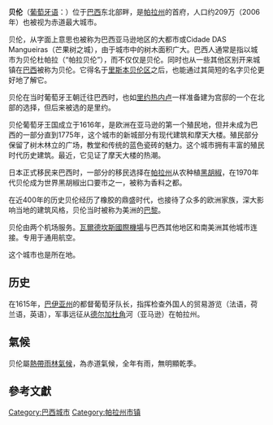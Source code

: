 {{Infobox settlement
|name                   = 貝倫
|settlement_type        = 城市
|official_name          = Município de Belém
|nickname               = "''Cidade das Mangueiras''"<br />("''芒果樹之城''")
|motto                  = ''Os Estados do Norte estão conosco e nos seguem'' <br />(Northern states are for us and follow us)
|image_skyline          = Montagem Belém.jpg
|imagesize              = 250px
|image_caption          =
|image_flag             = Bandeira de Belém.svg
|image_seal             = Coat of arms Belem do Para Brazil.jpg
|image_map              = Para Municip Belem.svg
|mapsize                = 250px
|map_caption            = 貝倫於[[帕拉|帕拉]]位置圖
|pushpin_map=Brazil
|pushpin_map_size=250
|pushpin_map_caption=貝倫於巴西位置圖
|coordinates_display    = inline,title
|coordinates_region     = BR
|subdivision_type       = [[世界地理索引|國家]]
|subdivision_type1      = [[巴西大區|大區]]
|subdivision_type2      = [[巴西行政区划|州]]
|subdivision_name       = {{flag|Brazil}}
|subdivision_name1      = [[巴西北部|北部大區]]
|subdivision_name2      = [[File:Bandeira_do_Pará.svg|border]] [[帕拉|帕拉]]
|leader_title           = [[市長|市長]]
|leader_name            = Duciomar Costa ([[巴西工黨|巴西工黨]])
|leader_title1          =  <!-- for places with, say, both a mayor and a city manager -->
|leader_name1           =
|leader_title2          =
|leader_name2           =
|leader_title3          =
|leader_name3           =
|established_title      =  建立
|established_date       = 1616年1月12日
|established_title2     =  <!-- Incorporated (town) -->
|established_date2      =
|established_title3     =  <!-- Incorporated (city) -->
|established_date3      =
|area_magnitude         =
|area_total_km2         = 1070
|area_total_sq_mi       =
|area_land_km2          =
|area_land_sq_mi        =
|area_water_km2         =
|area_water_sq_mi       =
|area_water_percent     =
|area_urban_km2         =
|area_urban_sq_mi       =
|area_metro_km2         =
|area_metro_sq_mi       =
|population_as_of       = 2009
|population_note        =
|population_total       = 1437600 ([[人口超過十萬人之巴西城市列表|第10名]])
|population_density_km2 = 1322
|population_density_sq_mi =
|population_metro       = 2,249,405
|population_density_metro_km2 =
|population_density_metro_sq_mi =
|population_urban       =
|timezone               =
|utc_offset             = 3
|timezone_DST           =
|utc_offset_DST         =
|latd=1 |latm=27 |lats= |latNS=S
|longd=48 |longm=30 |longs= |longEW=W
|elevation_m            = 10
|elevation_ft           =
|area_code              = +55 91
|postal_code_type       = 郵遞區號
|postal_code            = 66000-000
|blank_name         = 
|blank_info         = 
|website                = [http://www.belem.pa.gov.br Belém, Pará]
}}
'''贝伦'''（[[葡萄牙语|葡萄牙语]]：'''{{lang|pt|Belém}}'''）位于[[巴西|巴西]]东北部{{link-en|帕拉河|Pará River}}畔，是[[帕拉州|帕拉州]]的首府，人口约209万（2006年）也被视为赤道最大城市。

贝伦，从字面上意思也被称为巴西亚马逊地区的大都市或Cidade DAS Mangueiras（芒果树之城），由于城市中的树木面积广大。巴西人通常是指以城市为贝伦杜帕拉（“帕拉贝伦”），而不仅仅是贝伦。同时也从一些其他区别开来城镇在[[巴西|巴西]]被称为贝伦。它得名于[[里斯本|里斯本]][[贝伦区|贝伦区]]之后，也能通过其简短的名字贝伦更好地了解它。

贝伦在当时葡萄牙王朝迁往巴西时，也如[[里约热内卢|里约热内卢]]一样准备建为宫邸的一个在北部的选择，但后来被选的是里约。

贝伦葡萄牙王国成立于1616年，是欧洲在亚马逊的第一个殖民地，但并未成为巴西的一部分直到1775年，这个城市的新城部分有现代建筑和摩天大楼。殖民部分保留了树木林立的广场，教堂和传统的蓝色瓷砖的魅力。这个城市拥有丰富的殖民时代历史建筑。最近，它见证了摩天大楼的热潮。

日本正式移民来巴西时，一部分的移民选择在[[帕拉州|帕拉州]]从农种植[[黑胡椒|黑胡椒]]，在1970年代贝伦成为世界黑胡椒出口要市之一，被称为香料之都。

在近400年的历史贝伦经历了橡胶的鼎盛时代，也接待了众多的欧洲家族，深大影响当地的建筑风格，贝伦当时被称为美洲的[[巴黎|巴黎]]。

贝伦由两个机场服务。[[瓦爾德坎斯國際機場|瓦爾德坎斯國際機場]]与巴西其他地区和南美洲其他城市连接。{{link-en|奥利维拉机场|Protásio de Oliveira Airport}}专用于通用航空。

这个城市也是{{link-pt|帕拉州联邦大学|Universidade Federal do Pará}}所在地。

== 历史 ==
在1615年，[[巴伊亚州|巴伊亚州]]的都督葡萄牙队长，{{link-en|弗朗西斯科·卡尔代拉布朗库堡|Francisco Caldeira Castelo Branco}}指挥{{link-en|巴西总督|Governorate General of Brazil}}检查外国人的贸易游览（法语，荷兰语，英语），军事远征从[[德尔加杜角省|德尔加杜角]]河（亚马逊）在帕拉州。

== 氣候 ==
贝伦屬[[熱帶雨林氣候|熱帶雨林氣候]]，為赤道氣候，全年有雨，無明顯乾季。
{{Weather box
|location = 贝伦
|metric first = yes
|single line = yes
|temperature colour=pastel
|Jan high C = 30.9
|Feb high C = 30.5
|Mar high C = 30.4
|Apr high C = 30.8
|May high C = 31.3
|Jun high C = 31.7
|Jul high C = 31.7
|Aug high C = 32.1
|Sep high C = 32.1
|Oct high C = 32.2
|Nov high C = 32.3
|Dec high C = 31.9
|Jan low C = 22.1
|Feb low C = 22.2
|Mar low C = 22.4
|Apr low C = 21.8
|May low C = 22.6
|Jun low C = 22.1
|Jul low C = 21.7
|Aug low C = 21.7
|Sep low C = 21.7
|Oct low C = 21.6
|Nov low C = 21.9
|Dec low C = 22.0
|precipitation colour=green
|Jan precipitation mm = 366.5
|Feb precipitation mm = 417.5
|Mar precipitation mm = 436.2
|Apr precipitation mm = 360.0
|May precipitation mm = 304.4
|Jun precipitation mm = 140.2
|Jul precipitation mm = 152.1
|Aug precipitation mm = 131.1
|Sep precipitation mm = 140.8
|Oct precipitation mm = 116.1
|Nov precipitation mm = 111.8
|Dec precipitation mm = 216.4
|Jan sun = 136.4
|Feb sun = 98.9
|Mar sun = 102.3
|Apr sun = 123.0
|May sun = 186.0
|Jun sun = 225.0
|Jul sun = 254.2
|Aug sun = 257.3
|Sep sun = 228.0
|Oct sun = 229.4
|Nov sun = 204.0
|Dec sun = 179.8
|source 1= World Meteorological Organization.<ref name="WMO">[http://worldweather.wmo.int/136/c01061.htm Climatological Information for Belém], accessed 26 March 2012.</ref>
|source 2= Hong Kong Observatory (sun only 1961-1990).<ref name="sunshine data">[http://www.hko.gov.hk/wxinfo/climat/world/eng/s_america/brazil/belem_e.htm Climatological Information for Belem, Brazil], accessed 26 March 2012.</ref>
|date=2010年8月
}}

== 參考文獻 ==
{{Commons+cat|Belém (Pará)|贝伦 (巴西)|Belém, Pará}}
{{reflist}}

{{帕拉州市鎮}}
{{Authority control}}
[[Category:巴西城市|Category:巴西城市]]
[[Category:帕拉州市镇|Category:帕拉州市镇]]